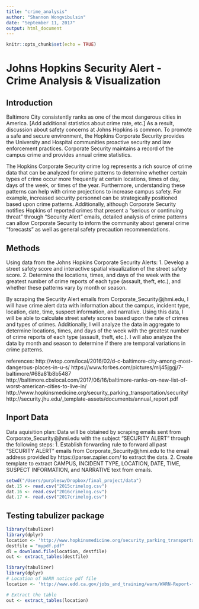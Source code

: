 ```yaml
---
title: "crime_analysis"
author: "Shannon Wongvibulsin"
date: "September 11, 2017"
output: html_document
---
```


```r
knitr::opts_chunk$set(echo = TRUE)
```

# Johns Hopkins Security Alert - Crime Analysis & Visualization

## Introduction

Baltimore City consistently ranks as one of the most dangerous cities in America. [Add additional statistics about crime rate, etc.] As a result, discussion about safety concerns at Johns Hopkins is common. To promote a safe and secure environment, the Hopkins Corporate Security provides the University and Hospital communities proactive security and law enforcement practices. Corporate Security maintains a record of the campus crime and provides annual crime statistics. 

The Hopkins Corporate Security crime log represents a rich source of crime data that can be analyzed for crime patterns to determine whether certain types of crime occur more frequently at certain locations, times of day, days of the week, or times of the year. Furthermore, understanding these patterns can help with crime projections to increase campus safety. For example, increased security personnel can be strategically positioned based upon crime patterns. Additionally, although Corporate Security notifies Hopkins of reported crimes that present a “serious or continuing threat” through “Security Alert” emails, detailed analysis of crime patterns can allow Corporate Security to inform the community about general crime “forecasts” as well as general safety precaution recommendations.

## Methods

Using data from the Johns Hopkins Corporate Security Alerts:
1. Develop a street safety score and interactive spatial visualization of the street safety score. 
2. Determine the locations, times, and days of the week with the greatest number of crime reports of each type (assault, theft, etc.), and whether these patterns vary by month or season.

By scraping the Security Alert emails from Corporate_Security@jhmi.edu, I will have crime alert data with information about the campus, incident type, location, date, time, suspect information, and narrative. Using this data, I will be able to calculate street safety scores based upon the rate of crimes and types of crimes. Additionally, I will analyze the data in aggregate to determine locations, times, and days of the week with the greatest number of crime reports of each type (assault, theft, etc.). I will also analyze the data by month and season to determine if there are temporal variations in crime patterns.

references:
http://wtop.com/local/2016/02/d-c-baltimore-city-among-most-dangerous-places-in-u-s/
https://www.forbes.com/pictures/mlj45jggj/7-baltimore/#68a81b8b5487
http://baltimore.cbslocal.com/2017/06/16/baltimore-ranks-on-new-list-of-worst-american-cities-to-live-in/ 
http://www.hopkinsmedicine.org/security_parking_transportation/security/
http://security.jhu.edu/_template-assets/documents/annual_report.pdf

## Inport Data
Data aquisition plan: Data will be obtained by scraping emails sent from Corporate_Security@jhmi.edu with the subject “SECURITY ALERT” through the following steps:
1. Establish forwarding rule to forward all past “SECURITY ALERT” emails from Corporate_Security@jhmi.edu to the email address provided by https://parser.zapier.com/ to extract the data.
2. Create template to extract CAMPUS, INCIDENT TYPE, LOCATION, DATE, TIME, SUSPECT INFORMATION, and NARRATIVE text from emails.

```r
setwd("/Users/purplesw/Dropbox/final_project/data")
dat.15 <- read.csv("2015crimelog.csv")
dat.16 <- read.csv("2016crimelog.csv")
dat.17 <- read.csv("2017crimelog.csv")
```

## Testing tabulizer package

```r

library(tabulizer)
library(dplyr)
location <- 'http://www.hopkinsmedicine.org/security_parking_transportation/_downloads/2017.60%20day%20Crime%20Log.pdf'
destfile = "mypdf.pdf"
dl = download.file(location, destfile)
out <- extract_tables(destfile)

library(tabulizer)
library(dplyr)
# Location of WARN notice pdf file
location <- 'http://www.edd.ca.gov/jobs_and_training/warn/WARN-Report-for-7-1-2016-to-10-25-2016.pdf'

# Extract the table
out <- extract_tables(location)
```


